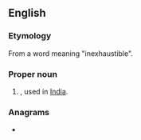==English==

===Etymology===
From a {{etyl|sa|en}} word meaning "inexhaustible".{{attention|sa|add the word}}

===Proper noun===
{{en-proper noun}}

# {{given name|female|from=India}}, used in [[India]].

===Anagrams===
* {{anagrams|en|Anaya|Ayaan}}